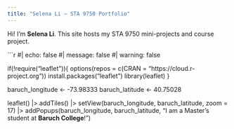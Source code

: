 ```yaml
---
title: "Selena Li — STA 9750 Portfolio"
---
```


Hi! I’m **Selena Li**. This site hosts my STA 9750 mini-projects and course project.

```r
#| echo: false
#| message: false
#| warning: false

if(!require("leaflet")){
  options(repos = c(CRAN = "https://cloud.r-project.org"))
  install.packages("leaflet")
  library(leaflet)
}

baruch_longitude <- -73.98333
baruch_latitude  <-  40.75028

leaflet() |>
  addTiles() |>
  setView(baruch_longitude, baruch_latitude, zoom = 17) |>
  addPopups(baruch_longitude, baruch_latitude,
            "I am a Master's student at <b>Baruch College</b>!")


